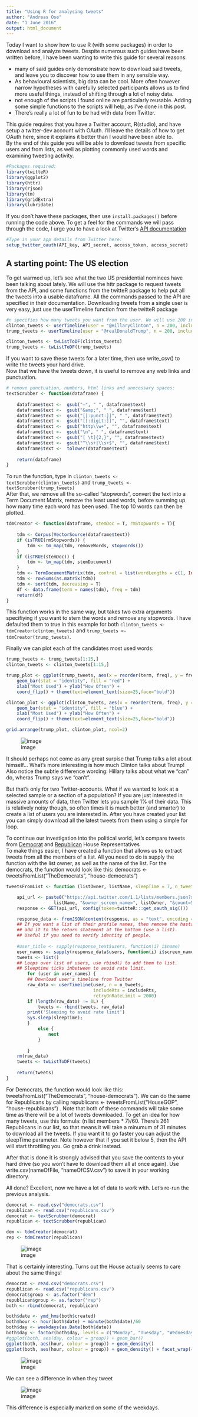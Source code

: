 ```yaml
---
title: "Using R for analysing tweets"
author: "Andreas Ose"
date: "1 June 2016"
output: html_document
---
```


Today I want to show how to use R (with some packages) in order to download and analyze tweets. Despite numerous such guides have been written before, I have been wanting to write this guide for several reasons:

- many of said guides only demonstrate how to download said tweets, and leave you to discover how to use them in any sensible way.
- As behavioural scientists, big data can be cool. More often however narrow hypotheses with carefully selected participants allows us to find more useful things, instead of shifting through a lot of noisy data.
- not enough of the scripts I found online are particularly reusable. Adding some simple functions to the scripts will help, as I've done in this post.
- There's really a lot of fun to be had with data from Twitter.
  
This guide requires that you have a Twitter account, R(studio), and have setup a twitter-dev account with OAuth. I'll leave the details of how to get OAuth here, since it explains it better than I would have been able to.  
By the end of this guide you will be able to download tweets from specific users and from lists, as well as plotting commonly used words and examining tweeting activity.
 


```r
#Packages required:
library(twitteR)
library(ggplot2)
library(httr)
library(rjson)
library(tm)
library(gridExtra)
library(lubridate)

```
If you don't have these packages, then use  `install.packages()` before running the code above. To get a feel for the commands we will pass through the code, I urge you to have a look at Twitter's [API documentation](https://dev.twitter.com/rest/public)
```r
#Type in your app details from Twitter here:
setup_twitter_oauth(API_key, API_secret, access_token, access_secret)
```

## A starting point: The US election

To get warmed up, let's see what the two US presidential nominees have been talking about lately.
We will use the  httr package to request tweets from the API, and some functions from the twitteR package to help put all the tweets into a usable dataframe. All the commands passed to the API are specified in their documentation. Downloading tweets from a single user is very easy, just use the  userTimeline function from the  twitteR package
```r
#n specifies how many tweets you want from the user. We will use 200 in this example, but the maximum is 3200. Unfortunately you can't use the API to request tweets older than a week or two at most. This is a restriction of the Twitter Search API, and it often means you won't actually get the number of tweets you specified.
clinton_tweets <- userTimeline(user = "@HillaryClinton", n = 200, includeRts = FALSE, retryOnRateLimit = 2000)
trump_tweets <- userTimeline(user = "@realDonaldTrump", n = 200, includeRts = FALSE, retryOnRateLimit = 2000)

clinton_tweets <- twListToDF(clinton_tweets)
trump_tweets <- twListToDF(trump_tweets)

```

If you want to save these tweets for a later time, then use  write_csv() to write the tweets your hard drive.  
Now that we have the tweets down, it is useful to remove any web links and punctuation.



```r
# remove punctuation, numbers, html links and unecessary spaces:
textScrubber <- function(dataframe) {
    
    dataframe$text <-  gsub("—", " ", dataframe$text)
    dataframe$text <-  gsub("&amp;", " ", dataframe$text)
    dataframe$text <-  gsub("[[:punct:]]", " ", dataframe$text)
    dataframe$text <-  gsub("[[:digit:]]", "", dataframe$text)
    dataframe$text <-  gsub("http\\w+", "", dataframe$text)
    dataframe$text <-  gsub("\n", " ", dataframe$text)
    dataframe$text <-  gsub("[ \t]{2,}", "", dataframe$text)
    dataframe$text <-  gsub("^\\s+|\\s+$", "", dataframe$text)
    dataframe$text <-  tolower(dataframe$text)
    
    return(dataframe)
}

```
To run the function, type in `clinton_tweets <- textScrubber(clinton_tweets)` and `trump_tweets <- textScrubber(trump_tweets)`  
After that, we remove all the so-called "stopwords", convert the text into a Term Document Matrix, remove the least used words, before summing up how many time each word has been used. The top 10 words can then be plotted.

```r
tdmCreator <- function(dataframe, stemDoc = T, rmStopwords = T){
    
    tdm <- Corpus(VectorSource(dataframe$text))
    if (isTRUE(rmStopwords)) {
        tdm <- tm_map(tdm, removeWords, stopwords())
    }
    if (isTRUE(stemDoc)) {
        tdm <- tm_map(tdm, stemDocument)
    }
    tdm <- TermDocumentMatrix(tdm, control = list(wordLengths = c(1, Inf)))
    tdm <- rowSums(as.matrix(tdm))
    tdm <- sort(tdm, decreasing = T)
    df <- data.frame(term = names(tdm), freq = tdm)
    return(df)
}
```

This function works in the same way, but takes two extra arguments specifiying if you want to stem the words and remove any stopwords. I have defaulted them to true in this example for both `clinton_tweets <- tdmCreator(clinton_tweets)` and `trump_tweets <- tdmCreator(trump_tweets)`.  

Finally we can plot each of the candidates most used words:
```r
trump_tweets <- trump_tweets[1:15,]
clinton_tweets <- clinton_tweets[1:15,]

trump_plot <- ggplot(trump_tweets, aes(x = reorder(term, freq), y = freq)) +
    geom_bar(stat = "identity", fill = "red") +
    xlab("Most Used") + ylab("How Often") +
    coord_flip() + theme(text=element_text(size=25,face="bold"))

clinton_plot <- ggplot(clinton_tweets, aes(x = reorder(term, freq), y = freq)) +
    geom_bar(stat = "identity", fill = "blue") +
    xlab("Most Used") + ylab("How Often") +
    coord_flip() + theme(text=element_text(size=25,face="bold"))

grid.arrange(trump_plot, clinton_plot, ncol=2)

```
  
![image](https://raw.githubusercontent.com/andreasose/twitter-scripts/master/TrumpVsClinton.png "Trump Vs Clinton")  

It should perhaps not come as any great surpise that Trump talks a lot about himself...
What's more interesting is how much Clinton talks about Trump! Also notice the subtle difference wording: Hillary talks about what we "can" do, wheras Trump says we "can't".
  
But that's only for two Twitter-accounts. What if we wanted to look at a selected sample or a section of a population? If you are just interested in massive amounts of data, then Twitter lets you sample 1% of their data. This is relatively noisy though, so often times it is much better (and smarter) to create a list of users you are interested in. After you have created your list you can simply download all the latest tweets from them using a simple for loop.  

To continue our investigation into the political world, let's compare tweets from [Democrat](https://twitter.com/TheDemocrats/lists/house-democrats) and [Republican](https://twitter.com/HouseGOP/lists/house-republicans) House Representatives  
To make things easier, I have created a function that allows us to extract tweets from all the members of a list. All you need to do is supply the function with the list owner, as well as the name of the list. For the democrats, the function would look like this: democrats <- tweetsFromList("TheDemocrats", "house-democrats")

```r

tweetsFromList <- function (listOwner, listName, sleepTime = 7, n_tweets = 200, includeRts = F) {

    api_url <- paste0("https://api.twitter.com/1.1/lists/members.json?slug=",
                  listName, "&owner_screen_name=", listOwner, "&count=5000")
    response <- GET(api_url, config(token=twitteR:::get_oauth_sig()))

    response_data <- fromJSON(content(response, as = "text", encoding = "UTF-8"))
    ## If you want a list of their profile names, then remove the hastag underneath and
    ## add it to the return statement at the bottom (use a list).
    ## Useful if you need to verify identity of people.
    
    #user_title <- sapply(response_text$users, function(i) i$name)
    user_names <- sapply(response_data$users, function(i) i$screen_name)
    tweets <- list()
    ## Loops over list of users, use rbind() to add them to list.
    ## Sleeptime ticks inbetween to avoid rate limit.
        for (user in user_names) {
        ## Download user's timeline from Twitter  
        raw_data <- userTimeline(user, n = n_tweets,
                                 includeRts = includeRts,
                                 retryOnRateLimit = 2000)
        if (length(raw_data) != 0L) {
            tweets <- rbind(tweets, raw_data)
        print('Sleeping to avoid rate limit')
        Sys.sleep(sleepTime);
        }
            else {
                next
            }
         
        }
    rm(raw_data)
    tweets <- twListToDF(tweets)
    
    return(tweets)
}

```

For Democrats, the function would look like this: tweetsFromList("TheDemocrats", "house-democrats"). We can do the same for Republicans by calling republicans <- tweetsFromList("HouseGOP", "house-republicans") . Note that both of these commands will take some time as there will be a lot of tweets downloaded. To get an idea for how many tweets, use this formula: (n list members * 7)/60. There's 261 Republicans in our list, so that means it will take a minumum of 31 minutes to download all the tweets. If you want it to go faster you can adjust the sleepTime parameter. Note however that if you set it below 5, then the API will start throttling you. Go grab a drink instead.  

After that is done it is strongly advised that you save the contents to your hard drive (so you won't have to download them all at once again). Use write.csv(nameOfFile, "nameOfCSV.csv") to save it in your working directory.

All done? Excellent, now we have a lot of data to work with. Let's re-run the previous analysis.
```r
democrat <- read.csv("democrats.csv")
republican <- read.csv("republicans.csv")
democrat <- textScrubber(democrat)
republican <- textScrubber(republican)

dem <- tdmCreator(democrat)
rep <- tdmCreator(republican)

```

![image](https://raw.githubusercontent.com/andreasose/twitter-scripts/master/RepVsDem.png)
  
  
That is certainly interesting. Turns out the House actually seems to care about the same things!

```r
democrat <- read.csv("democrats.csv")
republican <- read.csv("republicans.csv")
democrat$group <- as.factor("dem")
republican$group <- as.factor("rep")
both <- rbind(democrat, republican)

both$date <- ymd_hms(both$created)
both$hour <- hour(both$date) + minute(both$date)/60
both$day <- weekdays(as.Date(both$date))
both$day <- factor(both$day, levels = c("Monday", "Tuesday", "Wednesday", "Thursday", "Friday", "Saturday", "Sunday"))
#ggplot(both, aes(day, colour = group)) + geom_bar()
ggplot(both, aes(hour, colour = group)) + geom_density()
ggplot(both, aes(hour, colour = group)) + geom_density() + facet_wrap(~day, nrow = 3)

```
  
  
![image](https://raw.githubusercontent.com/andreasose/twitter-scripts/master/densityDay.png)  

We can see a difference in when they tweet  

![image](https://raw.githubusercontent.com/andreasose/twitter-scripts/master/densityWeek.png)  

This difference is especially marked on some of the weekdays.